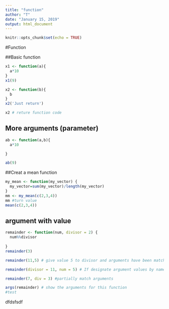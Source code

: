 ```yaml
---
title: "function"
author: "T"
date: "January 15, 2019"
output: html_document
---
```


```r
knitr::opts_chunk$set(echo = TRUE)
```

#Function

##Basic function
```r
x1 <- function(a){
  a*10
}
x1(9)

x2 <- function(b){
  b
}
x2('Just return')

x2 # reture function code
```

## More arguments (parameter)

```r
ab <- function(a,b){
  a*10

} 

ab(9)
```

##Creat a mean function

```r

my_mean <- function(my_vector) {
  my_vector=sum(my_vector)/length(my_vector) 
}
mm <- my_mean(c(2,3,4))
mm #turn value
mean(c(2,3,4))
```
## argument with value

```r
remainder <- function(num, divisor = 2) {
  num%%divisor
   
}
remainder(3)

remainder(11,5) # give value 5 to divisor and arguments have been matched

remainder(divisor = 11, num = 5) # If designate argument values by name, the ordering of the argument will not that impoart

remainder(7, div = 3) #partially match arguments

args(remainder) # show the arguments for this function 
#test
```
  dfdsfsdf
